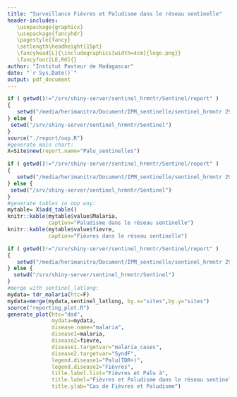 ```yaml
---
title: "Surveillance Fièvres et Paludisme dans le réseau sentinelle"
header-includes: 
   \usepackage{graphicx}
   \usepackage{fancyhdr}
   \pagestyle{fancy}
   \setlength\headheight{15pt}
   \fancyhead[L]{\includegraphics[width=4cm]{logo.png}}
   \fancyfoot[LE,RO]{}
author: "Institut Pasteur de Madagascar"
date: "`r Sys.Date()`"
output: pdf_document
---
```


```r
if ( getwd()!="/srv/shiny-server/sentinel_hrmntr/Sentinel/report" )
{
   setwd("/media/herimanitra/Document/IPM_sentinelle/sentinel_hrmntr 291115/Sentinel")
} else {
 setwd("/srv/shiny-server/sentinel_hrmntr/Sentinel")
}
source("./report/oop.R")
#generate main chart:
X=Site$new(report.name="Palu_sentinelles")
```

```r
if ( getwd()!="/srv/shiny-server/sentinel_hrmntr/Sentinel/report" )
{
   setwd("/media/herimanitra/Document/IPM_sentinelle/sentinel_hrmntr 291115/Sentinel")
} else {
 setwd("/srv/shiny-server/sentinel_hrmntr/Sentinel")
}
#generate tables in oop way:
mytable= X$add_table()
knitr::kable(mytable$value$Malaria,
             caption="Paludisme dans le réseau sentinelle")
knitr::kable(mytable$value$fievre,
             caption="Fièvres dans le réseau sentinelle")
```


```r
if ( getwd()!="/srv/shiny-server/sentinel_hrmntr/Sentinel/report" )
{
   setwd("/media/herimanitra/Document/IPM_sentinelle/sentinel_hrmntr 291115/Sentinel")
} else {
  setwd("/srv/shiny-server/sentinel_hrmntr/Sentinel")
}
#merge with sentinel_latlong:
mydata= tdr_malaria(htc=F)
mydata=merge(mydata,sentinel_latlong, by.x="sites",by.y="sites")
source("reporting_plot.R")                    
generate_plot(htc="dsd",
              mydata=mydata,
              disease.name="malaria",
              disease1=malaria,
              disease2=fievre,
              disease1.targetvar="malaria_cases",
              disease2.targetvar="SyndF",
              legend.disease1="Palu(TDR+)",
              legend.disease2="Fièvres",
              title.label.list="Fièvres et Palu à",
              title.label="Fièvres et Paludisme dans le réseau sentinelle",
              title.ylab="Cas de Fièvres et Paludisme")
```